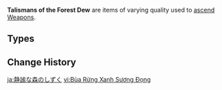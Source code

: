 {{Terminology Infobox
|image        = <gallery>
Item Copper Talisman of the Forest Dew.png|Copper
Item Iron Talisman of the Forest Dew.png|Iron
Item Silver Talisman of the Forest Dew.png|Silver
Item Golden Talisman of the Forest Dew.png|Golden
</gallery>
|type         = Item Groups
|type2        = Weapon Ascension Materials
|day1         = Monday
|day2         = Thursday
|day3         = Sunday
|source1      = Tower of Abject Pride
}}
'''Talismans of the Forest Dew''' are items of varying quality used to [[Weapon Ascension Materials|ascend]] [[Weapons]].

==Types==
{{Material Quality
|2=Copper Talisman of the Forest Dew
|3=Iron Talisman of the Forest Dew
|4=Silver Talisman of the Forest Dew
|5=Golden Talisman of the Forest Dew
}}
<!--
==Lore==
-->
==Change History==
{{Change History|3.0}}
<!--
==References==
{{Reflist}}
-->
[[Category:Talismans of the Forest Dew| ]]

[[ja:静謐な森のしずく]]
[[vi:Bùa Rừng Xanh Sương Đọng]]